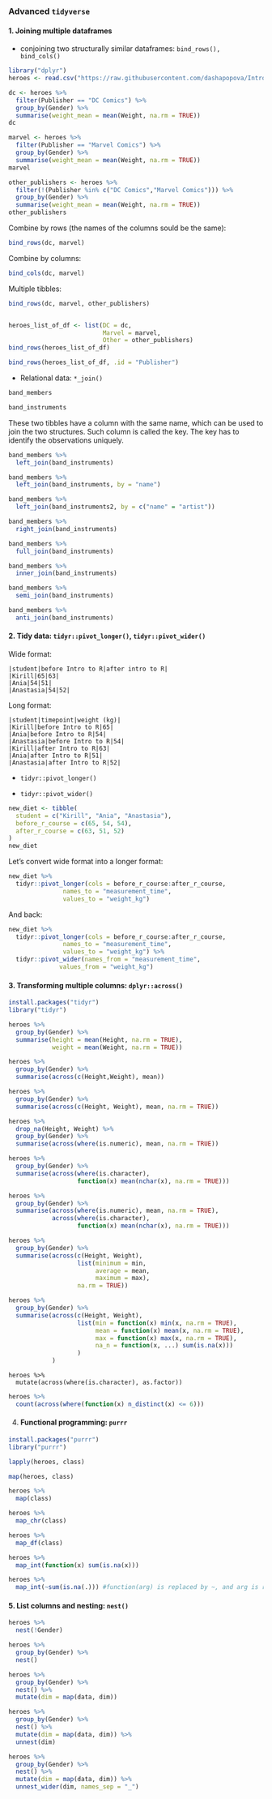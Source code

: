 ### Advanced ```tidyverse```

#### 1. Joining multiple dataframes

+ conjoining two structurally similar dataframes: ```bind_rows(), bind_cols()```

```r
library("dplyr")
heroes <- read.csv("https://raw.githubusercontent.com/dashapopova/Intro-to-R/main/HWs/heroes_information.csv", na = c("-","-99"))
```

```r
dc <- heroes %>%
  filter(Publisher == "DC Comics") %>%
  group_by(Gender) %>%
  summarise(weight_mean = mean(Weight, na.rm = TRUE))
dc
```

```r
marvel <- heroes %>%
  filter(Publisher == "Marvel Comics") %>%
  group_by(Gender) %>%
  summarise(weight_mean = mean(Weight, na.rm = TRUE))
marvel
```

```r
other_publishers <- heroes %>%
  filter(!(Publisher %in% c("DC Comics","Marvel Comics"))) %>%
  group_by(Gender) %>%
  summarise(weight_mean = mean(Weight, na.rm = TRUE))
other_publishers
```

Combine by rows (the names of the columns sould be the same):

```r
bind_rows(dc, marvel)
```

Combine by columns:

```r
bind_cols(dc, marvel)
```

Multiple tibbles:

```r
bind_rows(dc, marvel, other_publishers)


heroes_list_of_df <- list(DC = dc, 
                          Marvel = marvel, 
                          Other = other_publishers)
bind_rows(heroes_list_of_df)

bind_rows(heroes_list_of_df, .id = "Publisher")
```

+ Relational data: ```*_join()```

```r
band_members

band_instruments
```

These two tibbles have a column with the same name, which can be used to join the two structures. Such column is called the key. The key has to identify the observations uniquely.

```r
band_members %>%
  left_join(band_instruments)

band_members %>%
  left_join(band_instruments, by = "name")

band_members %>%
  left_join(band_instruments2, by = c("name" = "artist"))

band_members %>%
  right_join(band_instruments)

band_members %>%
  full_join(band_instruments)

band_members %>%
  inner_join(band_instruments)

band_members %>%
  semi_join(band_instruments)

band_members %>%
  anti_join(band_instruments)
```
#### 2. Tidy data: ```tidyr::pivot_longer()```, ```tidyr::pivot_wider()```

Wide format:

```
|student|before Intro to R|after intro to R|
|Kirill|65|63|
|Ania|54|51|
|Anastasia|54|52|
```
Long format:

```
|student|timepoint|weight (kg)|
|Kirill|before Intro to R|65|
|Ania|before Intro to R|54|
|Anastasia|before Intro to R|54|
|Kirill|after Intro to R|63|
|Ania|after Intro to R|51|
|Anastasia|after Intro to R|52|
```


+ ```tidyr::pivot_longer()```

+ ```tidyr::pivot_wider()```

```r
new_diet <- tibble(
  student = c("Kirill", "Ania", "Anastasia"),
  before_r_course = c(65, 54, 54),
  after_r_course = c(63, 51, 52)
)
new_diet
```

Let's convert wide format into a longer format:

```r
new_diet %>%
  tidyr::pivot_longer(cols = before_r_course:after_r_course,
               names_to = "measurement_time", 
               values_to = "weight_kg")
```

And back:

```r
new_diet %>%
  tidyr::pivot_longer(cols = before_r_course:after_r_course,
               names_to = "measurement_time", 
               values_to = "weight_kg") %>%
  tidyr::pivot_wider(names_from = "measurement_time",
              values_from = "weight_kg")
```

#### 3. Transforming multiple columns: ```dplyr::across()```

```r
install.packages("tidyr")
library("tidyr")
```

```r
heroes %>%
  group_by(Gender) %>%
  summarise(height = mean(Height, na.rm = TRUE),
            weight = mean(Weight, na.rm = TRUE))
```

```r
heroes %>%
  group_by(Gender) %>%
  summarise(across(c(Height,Weight), mean))
```

```r
heroes %>%
  group_by(Gender) %>%
  summarise(across(c(Height, Weight), mean, na.rm = TRUE))
```

```r
heroes %>%
  drop_na(Height, Weight) %>%
  group_by(Gender) %>%
  summarise(across(where(is.numeric), mean, na.rm = TRUE))
```

```r
heroes %>%
  group_by(Gender) %>%
  summarise(across(where(is.character), 
                   function(x) mean(nchar(x), na.rm = TRUE)))
```

```r
heroes %>%
  group_by(Gender) %>%
  summarise(across(where(is.numeric), mean, na.rm = TRUE),
            across(where(is.character), 
                   function(x) mean(nchar(x), na.rm = TRUE)))
```

```r
heroes %>%
  group_by(Gender) %>%
  summarise(across(c(Height, Weight), 
                   list(minimum = min,
                        average = mean,
                        maximum = max), 
                   na.rm = TRUE))
```

```r
heroes %>%
  group_by(Gender) %>%
  summarise(across(c(Height, Weight),
                   list(min = function(x) min(x, na.rm = TRUE),
                        mean = function(x) mean(x, na.rm = TRUE),
                        max = function(x) max(x, na.rm = TRUE),
                        na_n = function(x, ...) sum(is.na(x)))
                   )
            )
```

```
heroes %>%
  mutate(across(where(is.character), as.factor))
```

```r
heroes %>%
  count(across(where(function(x) n_distinct(x) <= 6)))
```

4. #### Functional programming: ```purrr```

```r
install.packages("purrr")
library("purrr")
```

```r
lapply(heroes, class)
```

```r
map(heroes, class)

heroes %>%
  map(class)

heroes %>%
  map_chr(class)

heroes %>%
  map_df(class)

heroes %>%
  map_int(function(x) sum(is.na(x)))

heroes %>%
  map_int(~sum(is.na(.))) #function(arg) is replaced by ~, аnd arg is replaced by .
```

#### 5. List columns and nesting: ```nest()```

```r
heroes %>%
  nest(!Gender)

heroes %>%
  group_by(Gender) %>%
  nest()

heroes %>%
  group_by(Gender) %>%
  nest() %>%
  mutate(dim = map(data, dim))

heroes %>%
  group_by(Gender) %>%
  nest() %>%
  mutate(dim = map(data, dim)) %>%
  unnest(dim)

heroes %>%
  group_by(Gender) %>%
  nest() %>%
  mutate(dim = map(data, dim)) %>%
  unnest_wider(dim, names_sep = "_") 
```


